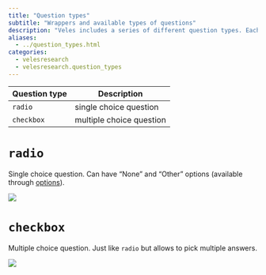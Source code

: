 ```yaml
---
title: "Question types"
subtitle: "Wrappers and available types of questions"
description: "Veles includes a series of different question types. Each of them can be passed as the `type` argument in [`question()`](./question.qmd) (or directly in [`Question()`](/ref/structure/Question.qmd). Every question type also has a wrapper that allows to create a [Question](/ref/structure/Question.qmd) object quicker. For example you can create a radio question with `question(type=\"radio\")` or with `radio()`."
aliases: 
  - ../question_types.html
categories:
  - velesresearch
  - velesresearch.question_types
---
```


| Question type | Description              |
|---------------|--------------------------|
| `radio`       | single choice question   |
| `checkbox`    | multiple choice question |

# `radio`

Single choice question. Can have "None" and "Other" options (available through [options](/ref/options/QuestionOptions.qmd)).

![](/figs/question_types/radio.png){fig-alt="radio question example"}

# `checkbox`

Multiple choice question. Just like `radio` but allows to pick multiple answers.

![](/figs/question_types/checkbox.png){fig-alt="checkbox question example"}